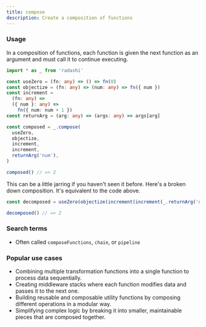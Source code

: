 ```yaml
---
title: compose
description: Create a composition of functions
---
```


### Usage

In a composition of functions, each function is given the next function as an argument and must call it to continue executing.

```ts
import * as _ from 'radashi'

const useZero = (fn: any) => () => fn(0)
const objectize = (fn: any) => (num: any) => fn({ num })
const increment =
  (fn: any) =>
  ({ num }: any) =>
    fn({ num: num + 1 })
const returnArg = (arg: any) => (args: any) => args[arg]

const composed = _.compose(
  useZero,
  objectize,
  increment,
  increment,
  returnArg('num'),
)

composed() // => 2
```

This can be a little jarring if you haven't seen it before. Here's a broken down composition. It's equivalent to the code above.

```ts
const decomposed = useZero(objectize(increment(increment(_.returnArg('num')))))

decomposed() // => 2
```

### Search terms

- Often called `composeFunctions`, `chain`, or `pipeline`

### Popular use cases

- Combining multiple transformation functions into a single function to process data sequentially.
- Creating middleware stacks where each function modifies data and passes it to the next one.
- Building reusable and composable utility functions by composing different operations in a modular way.
- Simplifying complex logic by breaking it into smaller, maintainable pieces that are composed together.
